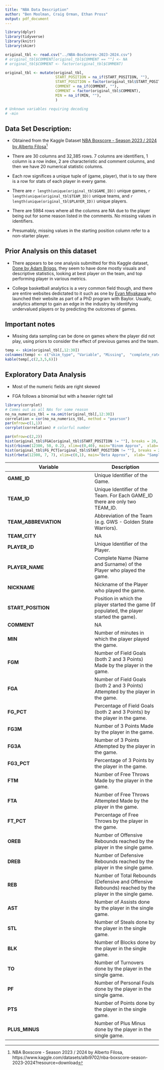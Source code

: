 ```yaml
---
title: "NBA Data Description"
author: "Ben Moolman, Craig Orman, Ethan Pross"
output: pdf_document
---
```


```r
library(dplyr)
library(tidyverse)
library(knitr)
library(skimr)

original_tbl <- read.csv("../NBA-BoxScores-2023-2024.csv")
# original_tbl$COMMENT[original_tbl$COMMENT == ""] <- NA
# original_tbl$COMMENT <- factor(original_tbl$COMMENT)

original_tbl <- mutate(original_tbl,
                       START_POSITION = na_if(START_POSITION, ""),
                       START_POSITION = factor(original_tbl$START_POSITION),
                       COMMENT = na_if(COMMENT, ""),
                       COMMENT = factor(original_tbl$COMMENT),
                       MIN = na_if(MIN, ""),
                       )

# Unknown variables requiring decoding
# -min

```

## Data Set Description:

  + Obtained from the Kaggle Dataset [NBA Boxscore - Season 2023 / 2024 by Alberto Filosa](https://www.kaggle.com/datasets/albi9702/nba-boxscore-season-2023-2024?resource=download)[^1]
  
  [^1]: NBA Boxscore - Season 2023 / 2024 by Alberto Filosa, https://www.kaggle.com/datasets/albi9702/nba-boxscore-season-2023-2024?resource=download

  + There are 30 columns and 32,385 rows. 7 columns are identifiers, 1 column is a row index, 2 are characteristic and comment columns, and then we have 20 numerical statistic columns.
  
  + Each row significes a unique tuple of (game, player), that is to say there is a row for stats of each player in every game. 
  
  + There are `r length(unique(original_tbl$GAME_ID))` unique games, `r length(unique(original_tbl$TEAM_ID))` unique teams, and `r length(unique(original_tbl$PLAYER_ID))` unique players.

  + There are 5984 rows where all the columns are NA due to the player being out for some reason listed in the comments. No missing values in identifiers. 
  
  + Presumably, missing values in the starting position column refer to a non-starter player.
  
## Prior Analysis on this dataset

  + There appears to be one analysis submitted for this Kaggle dataset, [Done by Adam Briggs](https://www.kaggle.com/code/adambriggs/nba-exploratory-data-analysis), they seem to have done mostly visuals and descriptive statistics, looking at best player on the team, and top performing player in various metrics. 
  
  + College basketball analytics is a very common field though, and there are entire websites dedictated to it such as one by [Evan Miyakawa](https://evanmiya.com/) who launched their website as part of a PhD program with Baylor. Usually, analytics attempt to gain an edge in the industry by identifying undervalued players or by predicting the outcomes of games.
  
## Important notes

  + Missing data sampling can be done on games where the player did not play, using priors to consider the effect of previous games and the team.
  
```r
temp <- skim(original_tbl[,12:30])
colnames(temp) <- c("skim_type", "Variable", "Missing",  "complete_rate", "Mean",  "SD",  "numeric.p0", "numeric.p25",  "numeric.p50", "numeric.p75", "numeric.p100", "numeric.hist")
kable(temp[,c(2,3,5,6)])
```

## Exploratory Data Analysis

  + Most of the numeric fields are right skewed
  
  + FGA follows a binomial but with a heavier right tail
  

```r
library(corrplot)
# Comes out as all NAs for some reason
no_na_numerics_tbl = na.omit(original_tbl[,12:30])
correlation = cor(no_na_numerics_tbl, method = "pearson")
par(mfrow=c(1,1))
corrplot(correlation) # colorful number
```

```r
par(mfrow=c(2,2))
hist(original_tbl$FGA[original_tbl$START_POSITION != ""], breaks = 20, xlim=c(0,40), main="FGA", xlab= "Field Goals Attempted")
hist(rbinom(12300, 50, 0.2), xlim=c(0,40), main="Binom Approx",  xlab= "Samples")
hist(original_tbl$FG_PCT[original_tbl$START_POSITION != ""], breaks = 20, main="FG_pct",  xlab= "Field Goal Percent")
hist(rbeta(12300, 7, 7), xlim=c(0,1), main="Beta Approx",  xlab= "Samples")

```



| Variable              | Description |
|-----------------      |-------------|
| **GAME_ID**           | Unique Identifier of the Game. |
| **TEAM_ID**           | Unique Identifier of the Team. For Each GAME_ID there are only two TEAM_ID. |
| **TEAM_ABBREVIATION** | Abbreviation of the Team (e.g. GWS - Golden State Warriors). |
| **TEAM_CITY**         |  NA |
| **PLAYER_ID**         | Unique Identifier of the Player. |
| **PLAYER_NAME**       | Complete Name (Name and Surname) of the Player who played the game. |
| **NICKNAME**          | Nickname of the Player who played the game. |
| **START_POSITION**    | Position in which the player started the game (If populated, the player started the game). |
| **COMMENT**           |  NA |
| **MIN**               | Number of minutes in which the player played the game. |
| **FGM**               | Number of Field Goals (both 2 and 3 Points) Made by the player in the game. |
| **FGA**               | Number of Field Goals (both 2 and 3 Points) Attempted by the player in the game. |
| **FG_PCT**            | Percentage of Field Goals (both 2 and 3 Points) by the player in the game. |
| **FG3M**              | Number of 3 Points Made by the player in the game. |
| **FG3A**              | Number of 3 Points Attempted by the player in the game. |
| **FG3_PCT**           | Percentage of 3 Points by the player in the game. |
| **FTM**               | Number of Free Throws Made by the player in the game. |
| **FTA**               | Number of Free Throws Attempted Made by the player in the game. |
| **FT_PCT**            | Percentage of Free Throws by the player in the game. |
| **OREB**              | Number of Offensive Rebounds reached by the player in the single game. |
| **DREB**              | Number of Defensive Rebounds reached by the player in the single game. |
| **REB**               | Number of Total Rebounds (Defensive and Offensive Rebounds) reached by the player in the single game. |
| **AST**               | Number of Assists done by the player in the single game. |
| **STL**               | Number of Steals done by the player in the single game. |
| **BLK**               | Number of Blocks done by the player in the single game. |
| **TO**                | Number of Turnovers done by the player in the single game. |
| **PF**                | Number of Personal Fouls done by the player in the single game. |
| **PTS**               | Number of Points done by the player in the single game. |
| **PLUS_MINUS**        | Number of Plus Minus done by the player in the single game. |